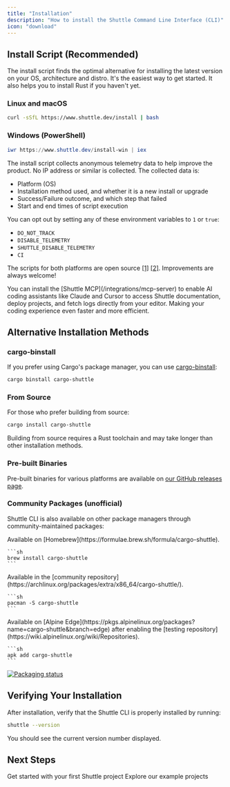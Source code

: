 ```yaml
---
title: "Installation"
description: "How to install the Shuttle Command Line Interface (CLI)"
icon: "download"
---
```


## Install Script (Recommended)

The install script finds the optimal alternative for installing the latest version on your OS, architecture and distro.
It's the easiest way to get started.
It also helps you to install Rust if you haven't yet.

### Linux and macOS

```sh
curl -sSfL https://www.shuttle.dev/install | bash
```

### Windows (PowerShell)

```powershell
iwr https://www.shuttle.dev/install-win | iex
```

<Info>
The install script collects anonymous telemetry data to help improve the product.

<Accordion title="Read more">
No IP address or similar is collected.
The collected data is:

- Platform (OS)
- Installation method used, and whether it is a new install or upgrade
- Success/Failure outcome, and which step that failed
- Start and end times of script execution

You can opt out by setting any of these environment variables to `1` or `true`:

- `DO_NOT_TRACK`
- `DISABLE_TELEMETRY`
- `SHUTTLE_DISABLE_TELEMETRY`
- `CI`

The scripts for both platforms are open source [[1]](https://github.com/shuttle-hq/shuttle/blob/main/install.sh) [[2]](https://github.com/shuttle-hq/shuttle/blob/main/install.ps1). Improvements are always welcome!

</Accordion>
</Info>

<Tip>
  You can install the [Shuttle MCP](/integrations/mcp-server) to enable AI
  coding assistants like Claude and Cursor to access Shuttle documentation,
  deploy projects, and fetch logs directly from your editor. Making your coding
  experience even faster and more efficient.
</Tip>

## Alternative Installation Methods

### cargo-binstall

If you prefer using Cargo's package manager, you can use [cargo-binstall](https://github.com/cargo-bins/cargo-binstall):

```sh
cargo binstall cargo-shuttle
```

### From Source

For those who prefer building from source:

```sh
cargo install cargo-shuttle
```

<Note>
  Building from source requires a Rust toolchain and may take longer than other
  installation methods.
</Note>

### Pre-built Binaries

Pre-built binaries for various platforms are available on [our GitHub releases page](https://github.com/shuttle-hq/shuttle/releases/latest).

### Community Packages (unofficial)

Shuttle CLI is also available on other package managers through community-maintained packages:

<AccordionGroup>
  <Accordion title="MacOS (brew)">
    Available on [Homebrew](https://formulae.brew.sh/formula/cargo-shuttle).

    ```sh
    brew install cargo-shuttle
    ```

  </Accordion>
  <Accordion title="Arch Linux (pacman)">
    Available in the [community repository](https://archlinux.org/packages/extra/x86_64/cargo-shuttle/).

    ```sh
    pacman -S cargo-shuttle
    ```

  </Accordion>
  <Accordion title="Alpine Linux (apk)">
    Available on [Alpine Edge](https://pkgs.alpinelinux.org/packages?name=cargo-shuttle&branch=edge) after enabling the [testing repository](https://wiki.alpinelinux.org/wiki/Repositories).

    ```sh
    apk add cargo-shuttle
    ```

  </Accordion>
</AccordionGroup>

[![Packaging status](https://repology.org/badge/vertical-allrepos/cargo-shuttle.svg)](https://repology.org/project/cargo-shuttle/versions)

## Verifying Your Installation

After installation, verify that the Shuttle CLI is properly installed by running:

```sh
shuttle --version
```

You should see the current version number displayed.

## Next Steps

<CardGroup>
  <Card
    title="Quick Start Guide"
    icon="circle-play"
    color="#3d3"
    href="./quick-start"
  >
    Get started with your first Shuttle project
  </Card>
  <Card title="Examples" icon="book" href="/examples" color="#f8b5F2">
    Explore our example projects
  </Card>
</CardGroup>

